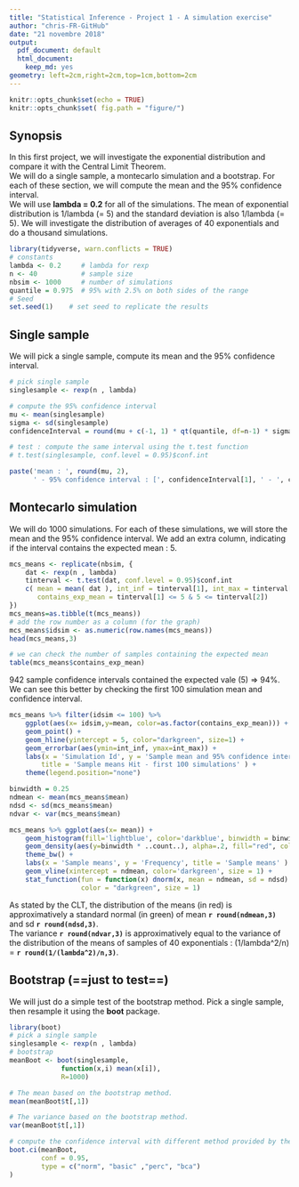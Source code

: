 ```yaml
---
title: "Statistical Inference - Project 1 - A simulation exercise"
author: "chris-FR-GitHub"
date: "21 novembre 2018"
output:
  pdf_document: default
  html_document:
    keep_md: yes
geometry: left=2cm,right=2cm,top=1cm,bottom=2cm
---
```


```r
knitr::opts_chunk$set(echo = TRUE)
knitr::opts_chunk$set( fig.path = "figure/")
```

## Synopsis

In this first project, we will investigate the exponential distribution and compare it with the Central Limit Theorem.  
We will do a single sample, a montecarlo simulation and a bootstrap. For each of these section, we will compute the mean and the 95% confidence interval.  
We will use **lambda = 0.2** for all of the simulations.
The mean of exponential distribution is 1/lambda (= 5) and the standard deviation is also 1/lambda (= 5). We will investigate the distribution of averages of 40 exponentials and do a thousand simulations.  

```r
library(tidyverse, warn.conflicts = TRUE)
# constants
lambda <- 0.2     # lambda for rexp
n <- 40           # sample size
nbsim <- 1000     # number of simulations
quantile = 0.975  # 95% with 2.5% on both sides of the range
# Seed
set.seed(1)    # set seed to replicate the results
```

## Single sample

We will pick a single sample, compute its mean and the 95% confidence interval.

```r
# pick single sample
singlesample <- rexp(n , lambda)

# compute the 95% confidence interval
mu <- mean(singlesample)
sigma <- sd(singlesample)
confidenceInterval = round(mu + c(-1, 1) * qt(quantile, df=n-1) * sigma / sqrt(n), 2)

# test : compute the same interval using the t.test function
# t.test(singlesample, conf.level = 0.95)$conf.int

paste('mean : ', round(mu, 2), 
      ' - 95% confidence interval : [', confidenceInterval[1], ' - ', confidenceInterval[2], ']')
```


## Montecarlo simulation

We will do 1000 simulations. For each of these simulations, we will store the mean and the 95% confidence interval. 
We add an extra column, indicating if the interval contains the expected mean : 5.

```r
mcs_means <- replicate(nbsim, { 
    dat <- rexp(n , lambda)
    tinterval <- t.test(dat, conf.level = 0.95)$conf.int
    c( mean = mean( dat ), int_inf = tinterval[1], int_max = tinterval[2],
       contains_exp_mean = tinterval[1] <= 5 & 5 <= tinterval[2])
}) 
mcs_means=as.tibble(t(mcs_means))
# add the row number as a column (for the graph)
mcs_means$idsim <- as.numeric(row.names(mcs_means))
head(mcs_means,3)

# we can check the number of samples containing the expected mean
table(mcs_means$contains_exp_mean)
```
942 sample confidence intervals contained the expected vale (5) => 94%. We can see this better by checking the first 100 simulation mean and confidence interval.
```r
mcs_means %>% filter(idsim <= 100) %>% 
    ggplot(aes(x= idsim,y=mean, color=as.factor(contains_exp_mean))) +
    geom_point() +
    geom_hline(yintercept = 5, color="darkgreen", size=1) +
    geom_errorbar(aes(ymin=int_inf, ymax=int_max)) +
    labs(x = 'Simulation Id', y = 'Sample mean and 95% confidence interval',
        title = 'Sample means Hit - first 100 simulations' ) +
    theme(legend.position="none")

```

```r
binwidth = 0.25
ndmean <- mean(mcs_means$mean)
ndsd <- sd(mcs_means$mean)
ndvar <- var(mcs_means$mean)

mcs_means %>% ggplot(aes(x= mean)) + 
    geom_histogram(fill='lightblue', color='darkblue', binwidth = binwidth, size = 0.1) +
    geom_density(aes(y=binwidth * ..count..), alpha=.2, fill="red", color="red", size=.75) +
    theme_bw() +
    labs(x = 'Sample means', y = 'Frequency', title = 'Sample means' ) +
    geom_vline(xintercept = ndmean, color='darkgreen', size = 1) +
    stat_function(fun = function(x) dnorm(x, mean = ndmean, sd = ndsd) * nbsim * binwidth,
                  color = "darkgreen", size = 1)

```

As stated by the CLT, the distribution of the means (in red) is approximatively a standard normal (in green) of mean **`r round(ndmean,3)`** and sd **`r round(ndsd,3)`**.  
The variance **`r round(ndvar,3)`** is approximatively equal to  the variance of the distribution of the means of samples of 40 exponentials : (1/lambda^2/n) = **`r round(1/(lambda^2)/n,3)`**.

## Bootstrap (==just to test==)

We will just do a simple test of the bootstrap method. Pick a single sample, then resample it using the **boot** package.  

```r
library(boot)
# pick a single sample
singlesample <- rexp(n , lambda)
# bootstrap
meanBoot <- boot(singlesample,
             function(x,i) mean(x[i]),
             R=1000)

# The mean based on the bootstrap method.
mean(meanBoot$t[,1])

# The variance based on the bootstrap method.
var(meanBoot$t[,1])

# compute the confidence interval with different method provided by the package
boot.ci(meanBoot,
        conf = 0.95,
        type = c("norm", "basic" ,"perc", "bca")
)
```

